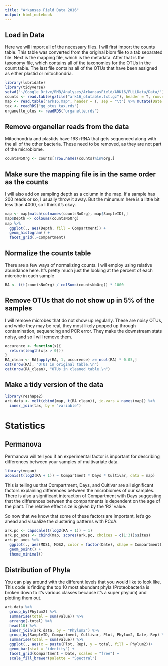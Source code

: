 ```yaml
---
title: "Arkansas Field Data 2016"
output: html_notebook
---
```


## Load in Data
Here we will import all of the necessary files. I will first import the counts table. This table was converted from the original biom file to a tab separated file. Next is the mapping file, which is the metadata. After that is the taxonomy file, which contains all of the taxonomies for the OTUs in the count table. The last file contains all of the OTUs that have been assigned as either plastid or mitochondria. 
```r
library(lubridate)
library(tidyverse)
setwd("~/Google Drive/RMB/Analyses/ArkansasField/ARK16/FULLData/Data/")
counts <- read.table(gzfile("ark16_otutable.txt.gz"), header = T, row.names = 1, sep = "\t")
map <- read.table("ark16.map", header = T, sep = "\t") %>% mutate(Date = mdy(Date)) %>% mutate(Days = as.numeric(Date - min(Date)))
tax <- readRDS("gg_otus_tax.rds")
organelle_otus <- readRDS("organelle.rds")
```

## Remove organellar reads from the data
Mitochondria and plastids have 16S rRNA that gets sequenced along with the all of the other bacteria. These need to be removed, as they are not part of the microbiome.
```r
countsNoOrg <- counts[!row.names(counts)%in%org,]
```

## Make sure the mapping file is in the same order as the counts
I will also add on sampling depth as a column in the map. If a sample has 200 reads or so, I usually throw it away. But the minumum here is a little bit less than 4000, so I think it's okay.
```r
map <- map[match(colnames(countsNoOrg), map$SampleID),]
map$Depth <- colSums(countsNoOrg)
map %>% 
  ggplot(., aes(Depth, fill = Compartment)) +
  geom_histogram() +
  facet_grid(.~Compartment)
```

## Normalize the counts table
There are a few ways of normalizing counts. I will employ using relative abundance here. It's pretty much just the looking at the percent of each microbe in each sample
```r
RA <- t(t(countsNoOrg) / colSums(countsNoOrg)) * 1000
```

## Remove OTUs that do not show up in 5% of the samples
I will remove microbes that do not show up regularly. These are noisy OTUs, and while they may be real, they most likely popped up through contamination, sequencing and PCR error. They make the downstream stats noisy, and so I will remove them.
```r
occurence <- function(x){
  return(length(x[x > 0]))
}
RA_clean <- RA[apply(RA, 1, occurence) >= ncol(RA) * 0.05,]
cat(nrow(RA), "OTUs in original table.\n")
cat(nrow(RA_clean), "OTUs in cleaned table.\n")
```

## Make a tidy version of the data
```r
library(reshape2)
ark.data <- melt(cbind(map, t(RA_clean)), id.vars = names(map)) %>% 
  inner_join(tax, by = "variable")
```


# Statistics
## Permanova
Permanova will tell you if an experimental factor is important for describing differences between your samples of multivariate data.
```r
library(vegan)
adonis(t(log2(RA + 1)) ~ Compartment * Days * Cultivar, data = map)
```
This is telling us that Compartment, Days, and Cultivar are all significant factors explaining differences between the microbiomes of our samples. There is also a significant interaction of Compartment with Days suggesting that the differences between the compartments is dependent on the age of the plant. The relative effect size is given by the 'R2' value.

So now that we know that some of these factors are important, let's go ahead and visualize the clustering patterns with PCoA.
```r
ark.pc <- capscale(t(log2(RA + 1)) ~ 1)
ark.pc_axes <- cbind(map, scores(ark.pc, choices = c(1:3))$sites)
ark.pc_axes %>% 
  ggplot(., aes(MDS1, MDS2, color = factor(Date), shape = Compartment)) +
  geom_point() +
  theme_minimal()
```

## Distribution of Phyla 
You can play around with the different levels that you would like to look like. This code is finding the top 10 most abundant phyla (Proteobacteria is broken down to it's various classes because it's a super phylum) and plotting them out.
```r
ark.data %>% 
  group_by(Phylum2) %>% 
  summarise(total = sum(value)) %>% 
  arrange(-total) %>% 
  head(10) %>% 
  inner_join(ark.data, by = "Phylum2") %>% 
  group_by(SampleID, Compartment, Cultivar, Plot, Phylum2, Date, Rep) %>% 
  summarise(total = sum(value)) %>% 
  ggplot(., aes(x = paste(Plot, Rep), y = total, fill = Phylum2))+
  geom_bar(stat = "identity") +
  facet_grid(Compartment ~ Date, scales = "free") +
  scale_fill_brewer(palette = "Spectral")
```







